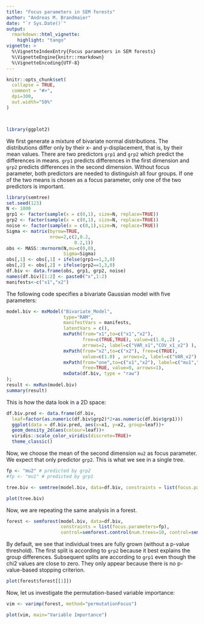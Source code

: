 ```yaml
---
title: "Focus parameters in SEM forests"
author: "Andreas M. Brandmaier"
date: "`r Sys.Date()`"
output: 
  rmarkdown::html_vignette:
    highlight: "tango"
vignette: >
  %\VignetteIndexEntry{Focus parameters in SEM forests}
  %\VignetteEngine{knitr::rmarkdown}
  %\VignetteEncoding{UTF-8}
---
```


```r
knitr::opts_chunk$set(
  collapse = TRUE,
  comment = "#>",
  dpi=300,
  out.width="50%"
)



library(ggplot2)
```


We first generate a mixture of bivariate normal distributions. The distributions differ only by their x- and y-displacement, that is, by their mean values. There are two predictors `grp1` and `grp2` which predict the differences in means. `grp1` predicts differences in the first dimension and `grp2` predicts differences in the second dimension. Without focus parameter, both predictors are needed to distinguish all four groups. If one of the two means is chosen as a focus parameter, only one of the two predictors is important.

```r

library(semtree)
set.seed(123)
N <- 1000
grp1 <- factor(sample(x = c(0,1), size=N, replace=TRUE))
grp2 <- factor(sample(x = c(0,1), size=N, replace=TRUE))
noise <- factor(sample(x = c(0,1),size=N, replace=TRUE))
Sigma <- matrix(byrow=TRUE,
                nrow=2,c(2,0.2,
                         0.2,1))
obs <- MASS::mvrnorm(N,mu=c(0,0),
                     Sigma=Sigma)
obs[,1] <- obs[,1] + ifelse(grp1==1,3,0)
obs[,2] <- obs[,2] + ifelse(grp2==1,3,0)
df.biv <- data.frame(obs, grp1, grp2, noise)
names(df.biv)[1:2] <- paste0("x",1:2)
manifests<-c("x1","x2")
```

The following code specifies a bivariate Gaussian model with five parameters:

```r
model.biv <- mxModel("Bivariate_Model", 
                     type="RAM",
                     manifestVars = manifests,
                     latentVars = c(),
                     mxPath(from="x1",to=c("x1","x2"), 
                            free=c(TRUE,TRUE), value=c(1.0,.2) , 
                            arrows=2, label=c("VAR_x1","COV_x1_x2") ),
                     mxPath(from="x2",to=c("x2"), free=c(TRUE), 
                            value=c(1.0) , arrows=2, label=c("VAR_x2") ),
                     mxPath(from="one",to=c("x1","x2"), label=c("mu1","mu2"),
                            free=TRUE, value=0, arrows=1),
                     mxData(df.biv, type = "raw")
);
result <- mxRun(model.biv)
summary(result)
```

This is how the data look in a 2D space:

```r
df.biv.pred <- data.frame(df.biv, 
  leaf=factor(as.numeric(df.biv$grp2)*2+as.numeric(df.biv$grp1)))
  ggplot(data = df.biv.pred, aes(x=x1, y=x2, group=leaf))+ 
  geom_density_2d(aes(colour=leaf))+ 
  viridis::scale_color_viridis(discrete=TRUE)+
  theme_classic()
```


Now, we choose the mean of the second dimension `mu2` as focus parameter. We expect that only predictor `grp2`. This is what we see in a single tree.
```r
fp <- "mu2" # predicted by grp2
#fp <- "mu1" # predicted by grp1

tree.biv <- semtree(model.biv, data=df.biv, constraints = list(focus.parameters=fp))
```

```r
plot(tree.biv)

```


Now, we are repeating the same analysis in a forest.

```r
forest <- semforest(model.biv, data=df.biv,
                    constraints = list(focus.parameters=fp),
                    control=semforest.control(num.trees=10, control=semtree.control(method="score",alpha=1)))

```

By default, we see that individual trees are fully grown (without a p-value threshold). The first split is according to `grp2` because it best explains the group differences. Subsequent splits are according to `grp1` even though the chi2 values are close to zero. They only appear because there is no p-value-based stopping criterion. 

```r
plot(forest$forest[[1]])
```

Now, let us investigate the permutation-based variable importance:

```r

vim <- varimp(forest, method="permutationFocus")

plot(vim, main="Variable Importance")
```